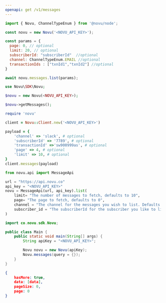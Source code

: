```yaml
---
openapi: get /v1/messages
---
```


<RequestExample>

```javascript Node.js
import { Novu, ChannelTypeEnum } from '@novu/node';

const novu = new Novu('<NOVU_API_KEY>');

const params = {
  page: 0, // optional
  limit: 20, // optional
  subscriberId: "subscriberId"  //optional
  channel: ChannelTypeEnum.EMAIL //optional
  transactionIds : ["txnId1","txnId2"] //optional
}

await novu.messages.list(params);
```

```php PHP
use Novu\SDK\Novu;

$novu = new Novu(<NOVU_API_KEY>);

$novu->getMessages();

```

```ruby Ruby
require 'novu'

client = Novu::Client.new('<NOVU_API_KEY>')

payload = {
    'channel' => 'slack', # optional
    'subscriberId' => '7789', # optional
    'transactionId' =>'sw900999as', # optional
    'page' => 4, # optional
    'limit' => 10, # optional
}
client.messages(payload)
```

```python Python
from novu.api import MessageApi

url = "https://api.novu.co"
api_key = "<NOVU_API_KEY>"
novu = MessageApi(url, api_key).list(
    limit= "The number of messages to fetch, defaults to 10",
    page= "The page to fetch, defaults to 0",
    channel = "The channel for the messages you wish to list. Defaults to None.",
    subscriber_id = "The subscriberId for the subscriber you like to list messages for",
)
```

```java Java
import co.novu.sdk.Novu;

public class Main {
    public static void main(String[] args) {
        String apiKey = "<NOVU_API_KEY>";

        Novu novu = new Novu(apiKey);
        Novu.messages(query = {});
    }
}
```

</RequestExample>

<ResponseExample>

```json Response
{
    hasMore: true,
    data: [data],
    pageSize: 0,
    page: 0
}
```

</ResponseExample>
